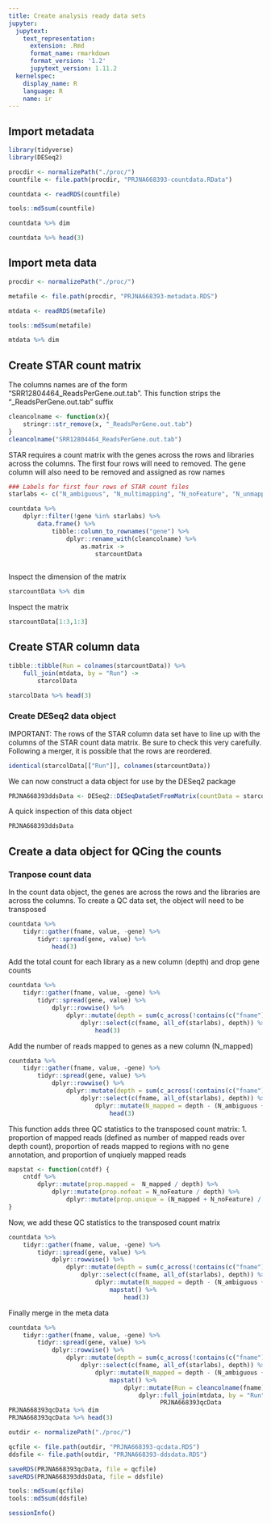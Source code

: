 ```yaml
---
title: Create analysis ready data sets
jupyter:
  jupytext:
    text_representation:
      extension: .Rmd
      format_name: rmarkdown
      format_version: '1.2'
      jupytext_version: 1.11.2
  kernelspec:
    display_name: R
    language: R
    name: ir
---
```



## Import metadata

```r
library(tidyverse)
library(DESeq2)
```

```r
procdir <- normalizePath("./proc/")
countfile <- file.path(procdir, "PRJNA668393-countdata.RData")

countdata <- readRDS(countfile)

tools::md5sum(countfile)
```

```r
countdata %>% dim
```

```r
countdata %>% head(3)
```

## Import meta data

```r
procdir <- normalizePath("./proc/")

metafile <- file.path(procdir, "PRJNA668393-metadata.RDS")

mtdata <- readRDS(metafile)

tools::md5sum(metafile)
```

```r
mtdata %>% dim
```

## Create STAR count matrix


The columns names are of the form "SRR12804464_ReadsPerGene.out.tab". This function strips the "_ReadsPerGene.out.tab" suffix

```r
cleancolname <- function(x){
    stringr::str_remove(x, "_ReadsPerGene.out.tab")
}
cleancolname("SRR12804464_ReadsPerGene.out.tab")
```

STAR requires a count matrix with the genes across the rows and libraries across the columns. The first four rows will need to removed. The gene column will also need to be removed and assigned as row names

```r
### Labels for first four rows of STAR count files
starlabs <- c("N_ambiguous", "N_multimapping", "N_noFeature", "N_unmapped")

countdata %>% 
    dplyr::filter(!gene %in% starlabs) %>%
        data.frame() %>% 
            tibble::column_to_rownames("gene") %>%
                dplyr::rename_with(cleancolname) %>%
                    as.matrix -> 
                        starcountData
    
```

Inspect the dimension of the matrix

```r
starcountData %>% dim
```

Inspect the matrix

```r
starcountData[1:3,1:3]
```

## Create STAR column data

```r
tibble::tibble(Run = colnames(starcountData)) %>%
    full_join(mtdata, by = "Run") -> 
        starcolData
```

```r
starcolData %>% head(3)
```

### Create DESeq2 data object


IMPORTANT: The rows of the STAR column data set have to line up with the columns of the STAR count data matrix. Be sure to check this very carefully. Following a merger, it is possible that the rows are reordered. 

```r
identical(starcolData[["Run"]], colnames(starcountData))
```

We can now construct a data object for use by the DESeq2 package

```r
PRJNA668393ddsData <- DESeq2::DESeqDataSetFromMatrix(countData = starcountData, colData = starcolData, design = ~1)
```

A quick inspection of this data object

```r
PRJNA668393ddsData
```

## Create a  data object for QCing the counts


### Tranpose count data


In the count data object, the genes are across the rows and the libraries are across the columns. To create a QC data set, the object will need to be transposed

```r
countdata %>% 
    tidyr::gather(fname, value, -gene) %>% 
        tidyr::spread(gene, value) %>% 
            head(3)
```

Add the total count for each library as a new column (depth) and drop gene counts

```r
countdata %>% 
    tidyr::gather(fname, value, -gene) %>% 
        tidyr::spread(gene, value) %>% 
            dplyr::rowwise() %>%
                dplyr::mutate(depth = sum(c_across(!contains(c("fname"))))) %>% 
                    dplyr::select(c(fname, all_of(starlabs), depth)) %>%
                        head(3)
```

Add the number of reads mapped to genes as a new column (N_mapped)

```r
countdata %>% 
    tidyr::gather(fname, value, -gene) %>% 
        tidyr::spread(gene, value) %>% 
            dplyr::rowwise() %>%
                dplyr::mutate(depth = sum(c_across(!contains(c("fname"))))) %>% 
                    dplyr::select(c(fname, all_of(starlabs), depth)) %>%
                        dplyr::mutate(N_mapped = depth - (N_ambiguous + N_multimapping + N_noFeature + N_unmapped)) %>%
                            head(3)
```

This function adds three QC statistics to the transposed count matrix: 1. proportion of mapped reads (defined as number of mapped reads over depth count), proportion of reads mapped to regions with no gene annotation, and proportion of unqiuely mapped reads

```r
mapstat <- function(cntdf) {
    cntdf %>%
        dplyr::mutate(prop.mapped =  N_mapped / depth) %>%
            dplyr::mutate(prop.nofeat = N_noFeature / depth) %>%
                dplyr::mutate(prop.unique = (N_mapped + N_noFeature) / depth)
}
```

Now, we add these QC statistics to the transposed count matrix

```r
countdata %>% 
    tidyr::gather(fname, value, -gene) %>% 
        tidyr::spread(gene, value) %>% 
            dplyr::rowwise() %>%
                dplyr::mutate(depth = sum(c_across(!contains(c("fname"))))) %>% 
                    dplyr::select(c(fname, all_of(starlabs), depth)) %>%
                        dplyr::mutate(N_mapped = depth - (N_ambiguous + N_multimapping + N_noFeature + N_unmapped))%>%
                            mapstat() %>%
                                head(3)
```

Finally merge in the meta data

```r
countdata %>% 
    tidyr::gather(fname, value, -gene) %>% 
        tidyr::spread(gene, value) %>% 
            dplyr::rowwise() %>%
                dplyr::mutate(depth = sum(c_across(!contains(c("fname"))))) %>% 
                    dplyr::select(c(fname, all_of(starlabs), depth)) %>%
                        dplyr::mutate(N_mapped = depth - (N_ambiguous + N_multimapping + N_noFeature + N_unmapped)) %>%
                            mapstat() %>%
                                dplyr::mutate(Run = cleancolname(fname)) %>%
                                    dplyr::full_join(mtdata, by = "Run") ->
                                          PRJNA668393qcData
PRJNA668393qcData %>% dim
PRJNA668393qcData %>% head(3)
```

```r
outdir <- normalizePath("./proc/")

qcfile <- file.path(outdir, "PRJNA668393-qcdata.RDS")
ddsfile <- file.path(outdir, "PRJNA668393-ddsdata.RDS")

saveRDS(PRJNA668393qcData, file = qcfile)
saveRDS(PRJNA668393ddsData, file = ddsfile)

tools::md5sum(qcfile)
tools::md5sum(ddsfile)
```

```r
sessionInfo()
```
